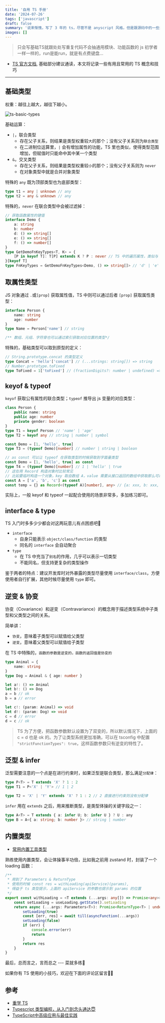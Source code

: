 ```yaml
---
title: '自用 TS 手册'
date: '2024-07-26'
tags: ['javascript']
draft: false
summary: '说来惭愧，写了 3 年的 ts，尽管不是 anyscript 风格，但是跟源码中的一些类型体操比起来，略显稚嫩，而且现在越来越觉得**代码设计优先**，代码编写就是个体力活罢了。 so~，回炉重造！'
images: []
---
```


> 只会写基础TS就跟处处写重复代码不会抽通用模块、功能函数的 js 初学者一样一样的，run是能run，就是有点费键盘...

- [TS 官方文档](https://www.typescriptlang.org/docs/handbook/intro.html), 基础部分建议通读，本文将记录一些有用且常用的 TS 概念和技巧

---

## 基础类型

权重：越往上越大，越往下越小。

![ts-basic-types](/static/images/ts-basic-types.png)

基础运算：

- `|`，联合类型
    - 存在父子关系，则结果是类型权重较`大`的那个；没有父子关系则为`联合类型`
    - 在二进制位运算里，`|` 会有增加属性的功能，TS 里也类似，使得类型范围增加，但赋值时只能命中其中某一个类型
- `&`，交叉类型
    - 存在父子关系，则结果是类型权重较`小`的那个；没有父子关系则为 `never`
    - 在对象类型中就是合并对象类型

特殊的 `any` 既为顶部类型也为底部类型：

```ts
type t1 = any | unknown // any
type t2 = any & unknown // any
```

特殊的，`never` 在联合类型中会被过滤掉：

```ts
// 获取函数属性的键值
interface Demo {
    a: string
    b: number
    d: () => string[]
    e: () => string[]
    f: () => number[]
}
type GetDemoFnKeyTypes<T, K> = {
    [P in keyof T]: T[P] extends K ? P : never // TS 中的遍历属性，类似与 JS 的 forin 语句
}[keyof T]
type FnKeyTypes = GetDemoFnKeyTypes<Demo, () => string[]> // 'd' | 'e'
```

## 取属性类型

JS 对象通过 `.`或`[prop]` 获取属性值，TS 中则可以通过后者 `[prop]` 获取属性类型：

```ts
interface Person {
    name: string
    age: number
}
type Name = Person['name'] // string

/** 数组、元组、字符穿也可以通过索引获取对应位置的类型*/
```

特殊的，基础类型可以取到原型的定义：

```ts
// String.prototype.concat 的类型定义
type Concat = 'hello'['concat'] // (...strings: string[]) => string
// Number.prototype.toFixed
type ToFixed = 1['toFixed'] // (fractionDigits?: number | undefined) => string
```

## keyof & typeof

`keyof` 获取公有属性的联合类型；`typeof` 推导出 js 变量的对应类型：

```ts
class Person {
    public name: string
    public age: number
    private gender: boolean
}
type T1 = keyof Person // 'name' | 'age'
type T2 = keyof any // string | number | symbol

const Demo = [1, 'hello', true]
type T3 = (typeof Demo)[number] // number | string | boolean

// as const 可以让 typeof 在获取类型的时候获取到字面量类型
const Demo = [1, 'hello', true] as const
type T4 = (typeof Demo)[number] // 1 | 'hello' | true
// 这在用 Record 构造对象时比较常见
// 比如要临时构造一个对象，key 取自数组 A，value 需要从接口返回的数组中获取那么可以这么做
const A = ['a', 'b', 'c'] as const
const temp = {} as Record<(typeof A)[number], any> // {a: xxx, b: xxx, c : xxx}
```

实际上，一般 keyof 和 typeof 一起配合使用的场景非常多，多加练习即可。

## interface & type

TS 入门时多多少少都会对这两玩意儿有点困惑吧👻

- `interface`
    - 自身只能表示 `object/class/function` 的类型
    - 同名的 `interface` 会自动聚合
- `type`
    - 在 TS 中充当了`别名`的作用，几乎可以表示一切类型
    - 不能同名，但支持更复杂的类型操作

鉴于两者的特点：建议开发库时对外暴露的类型尽量使用 `interface/class`，方便使用者自行扩展，其他时候尽量使用 `type` 即可。

## 逆变 & 协变

协变（Covariance）和逆变（Contravariance）的概念用于描述类型系统中子类型和父类型之间的关系。

简单讲：

- `协变`，意味着子类型可以赋值给父类型
- `逆变`，意味着父类型可以赋值给子类型

在 TS 中特殊的，`函数的参数是逆变的，函数的返回值是协变的`

```ts
type Animal = {
    name: string
}
type Dog = Animal & { age: number }

let a!: () => Animal
let b!: () => Dog
a = b // ok
b = a // error

let c!: (param: Animal) => void
let d!: (param: Dog) => void
c = d // error
d = c // ok
```

> TS 为了方便，把函数参数默认设置为了双变的，所以默认情况下，上面的 c = d 也是 ok 的。为了让类型系统更加准确，可以在 tsconfig 中配置 `"strictFunctionTypes": true`，这样函数参数只有逆变的特性了。

## 泛型 & infer

泛型需要注意的一个点是在进行约束时，如果泛型是联合类型，那么满足`分配律`：

```ts
type P<T> = T extends 'X' ? 1 : 2
type T1 = P<'X' | 'Y'> // 1 | 2

type T2 = 'X' | 'Y' extends 'X' ? 1 : 2 // 2 直接进行约束则没有分配律
```

`infer` 用在 `extends` 之后，用来推断类型，是类型体操的关键字段之一：

```ts
type A<T> = T extends { a: infer U; b: infer U } ? U : any
type B = A<{ a: string; b: number }> // string | number
```

## 内置类型

- [常用内置工具类型](https://www.typescriptlang.org/docs/handbook/utility-types.html)

熟练使用内置类型，会让体操事半功倍，比如我之前用 zustand 时，封装了一个 loading 函数：

```ts
/**
 * 用到了 Parameters & ReturnType
 * 使用的时候 const res = withLoading(apiService)(params),
 * 得益于 ts 类型提示，上面的 apiService 的参数也提示到 params 的位置
 */
export const withLoading = <T extends (...args: any[]) => Promise<any>>(asyncFunction: T) => {
    const setLoading = useLoading.getState().setLoading
    return async (...args: Parameters<T>): Promise<ReturnType<T> | undefined> => {
        setLoading(true)
        const [err, res] = await till(asyncFunction(...args))
        setLoading(false)
        if (err) {
            console.error(err)
            return
        }
        return res
    }
}
```

最后，总而言之，言而总之 --- 菜就多练🤣

如果你有 TS 使用的小技巧，欢迎在下面的评论区留言👏🏻

## 参考

- [重学 TS](https://juejin.cn/post/7211358106629750841)
- [Typescript 类型编程，从入门到念头通达😇](https://juejin.cn/post/7132490947320872974)
- [TypeScript中高级应用与最佳实践](https://juejin.cn/post/6844903904140853255)
